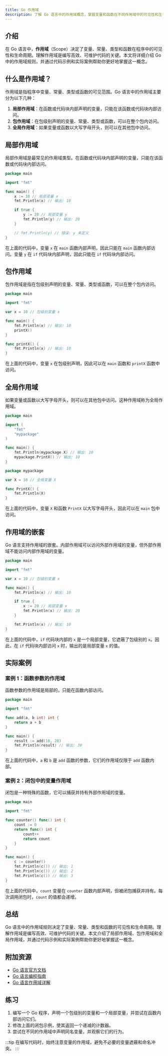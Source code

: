 ```yaml
---
title: Go 作用域
description: 了解 Go 语言中的作用域概念，掌握变量和函数在不同作用域中的可见性和生命周期。
---
```


## 介绍

在 Go 语言中，**作用域**（Scope）决定了变量、常量、类型和函数在程序中的可见性和生命周期。理解作用域是编写高效、可维护代码的关键。本文将详细介绍 Go 中的作用域规则，并通过代码示例和实际案例帮助你更好地掌握这一概念。

## 什么是作用域？

作用域是指程序中变量、常量、类型或函数的可见范围。Go 语言中的作用域主要分为以下几种：

1. **局部作用域**：在函数或代码块内部声明的变量，只能在该函数或代码块内部访问。
2. **包作用域**：在包级别声明的变量、常量、类型或函数，可以在整个包内访问。
3. **全局作用域**：如果变量或函数以大写字母开头，则可以在其他包中访问。

## 局部作用域

局部作用域是最常见的作用域类型。在函数或代码块内部声明的变量，只能在该函数或代码块内部访问。

```go
package main

import "fmt"

func main() {
    x := 10 // 局部变量 x
    fmt.Println(x) // 输出: 10

    if true {
        y := 20 // 局部变量 y
        fmt.Println(y) // 输出: 20
    }

    // fmt.Println(y) // 错误: y 未定义
}
```

在上面的代码中，变量 `x` 在 `main` 函数内部声明，因此只能在 `main` 函数内部访问。变量 `y` 在 `if` 代码块内部声明，因此只能在 `if` 代码块内部访问。

## 包作用域

包作用域是指在包级别声明的变量、常量、类型或函数，可以在整个包内访问。

```go
package main

import "fmt"

var x = 10 // 包级别变量 x

func main() {
    fmt.Println(x) // 输出: 10
    printX()
}

func printX() {
    fmt.Println(x) // 输出: 10
}
```

在上面的代码中，变量 `x` 在包级别声明，因此可以在 `main` 函数和 `printX` 函数中访问。

## 全局作用域

如果变量或函数以大写字母开头，则可以在其他包中访问。这种作用域称为全局作用域。

```go
package main

import (
    "fmt"
    "mypackage"
)

func main() {
    fmt.Println(mypackage.X) // 输出: 10
    mypackage.PrintX() // 输出: 10
}
```

```go
package mypackage

var X = 10 // 全局变量 X

func PrintX() {
    fmt.Println(X)
}
```

在上面的代码中，变量 `X` 和函数 `PrintX` 以大写字母开头，因此可以在 `main` 包中访问。

## 作用域的嵌套

Go 语言支持作用域的嵌套。内部作用域可以访问外部作用域的变量，但外部作用域不能访问内部作用域的变量。

```go
package main

import "fmt"

var x = 10 // 包级别变量 x

func main() {
    fmt.Println(x) // 输出: 10

    if true {
        x := 20 // 局部变量 x
        fmt.Println(x) // 输出: 20
    }

    fmt.Println(x) // 输出: 10
}
```

在上面的代码中，`if` 代码块内部的 `x` 是一个局部变量，它遮蔽了包级别的 `x`。因此，在 `if` 代码块内部访问 `x` 时，输出的是局部变量 `x` 的值。

## 实际案例

### 案例 1：函数参数的作用域

函数参数的作用域是局部的，只能在函数内部访问。

```go
package main

import "fmt"

func add(a, b int) int {
    return a + b
}

func main() {
    result := add(10, 20)
    fmt.Println(result) // 输出: 30
}
```

在上面的代码中，`a` 和 `b` 是 `add` 函数的参数，它们的作用域仅限于 `add` 函数内部。

### 案例 2：闭包中的变量作用域

闭包是一种特殊的函数，它可以捕获并持有外部作用域的变量。

```go
package main

import "fmt"

func counter() func() int {
    count := 0
    return func() int {
        count++
        return count
    }
}

func main() {
    c := counter()
    fmt.Println(c()) // 输出: 1
    fmt.Println(c()) // 输出: 2
    fmt.Println(c()) // 输出: 3
}
```

在上面的代码中，`count` 变量在 `counter` 函数内部声明，但被闭包捕获并持有。每次调用闭包时，`count` 的值都会递增。

## 总结

Go 语言中的作用域规则决定了变量、常量、类型和函数的可见性和生命周期。理解作用域是编写高效、可维护代码的关键。本文介绍了局部作用域、包作用域和全局作用域，并通过代码示例和实际案例帮助你更好地掌握这一概念。

## 附加资源

- [Go 语言官方文档](https://golang.org/doc/)
- [Go 语言编程指南](https://golang.org/doc/effective_go.html)
- [Go 语言作用域详解](https://golangbyexample.com/scope-in-golang/)

## 练习

1. 编写一个 Go 程序，声明一个包级别的变量和一个局部变量，并尝试在函数内部访问它们。
2. 修改上面的闭包示例，使其返回一个递减的计数器。
3. 尝试在不同的作用域中声明同名变量，并观察它们的行为。

:::tip
在编写代码时，始终注意变量的作用域，避免不必要的变量遮蔽和命名冲突。
:::